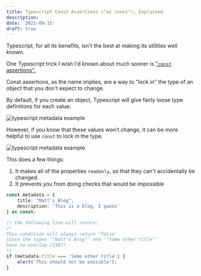 ```yaml
---
title: Typescript Const Assertions ("as const"), Explained
description:
date: '2021-09-15'
draft: true
---
```


Typescript, for all its benefits, isn't the best at making its utilities well known.

One Typescript trick I wish I'd known about much sooner is ["`const` assertions".](https://www.typescriptlang.org/docs/handbook/release-notes/typescript-3-4.html#const-assertions)

Const assertions, as the name implies, are a way to "lock in" the type of an object that you don't expect to change.

By default, if you create an object, Typescript will give fairly loose type definitions for each value:

<Image alt="typescript metadata example" src="/images/typescript-const-example-1.png" height={165} width={305} />

However, if you know that these values won't change, it can be more helpful to use `const` to lock in the type.

<Image alt="typescript metadata example" src="/images/typescript-const-example-2.png" height={168} width={436} />

This does a few things:

1. It makes all of the properties `readonly`, so that they can't accidentally be changed.
2. It prevents you from doing checks that would be impossible

```typescript
const metadata = {
    title: "Matt's Blog",
    description: 'This is a blog, I guess'
} as const;

// the following line will return:
/*
This condition will always return 'false'
since the types '"Matt's Blog"' and '"Some other title"'
have no overlap.(2367)
*/
if (metadata.title === 'Some other title') {
    alert('This should not be possible');
}
```
